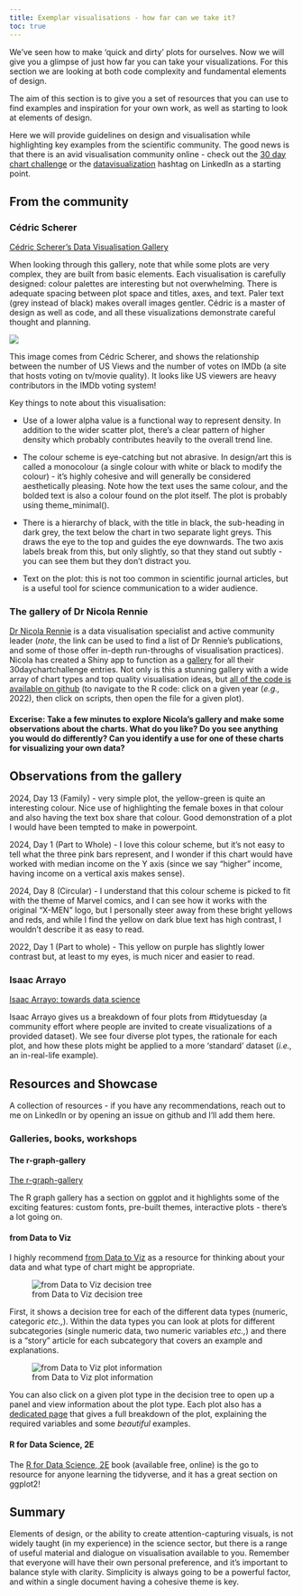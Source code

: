 ```yaml
---
title: Exemplar visualisations - how far can we take it?
toc: true
---
```


We've seen how to make 'quick and dirty' plots for ourselves. Now we will give you a glimpse of just how far you can take your visualizations. For this section we are looking at both code complexity and fundamental elements of design. 

The aim of this section is to give you a set of resources that you can use to find examples and inspiration for your own work, as well as starting to look at elements of design. 

Here we will provide guidelines on design and visualisation while highlighting key examples from the scientific community. The good news is that there is an avid visualisation community online - check out the [30 day chart challenge](https://www.linkedin.com/feed/hashtag/?keywords=30daychartchallenge&highlightedUpdateUrns=urn%3Ali%3Aactivity%3A7303019867069136896) or the [datavisualization](https://www.linkedin.com/feed/hashtag/?keywords=datavisualization) hashtag on LinkedIn as a starting point. 


## From the community

### Cédric Scherer

[Cédric Scherer's Data Visualisation Gallery](https://www.cedricscherer.com/top/dataviz/#SciAm)

When looking through this gallery, note that while some plots are very complex, they are built from basic elements. Each visualisation is carefully designed: colour palettes are interesting but not overwhelming. There is adequate spacing between plot space and titles, axes, and text. Paler text (grey instead of black) makes overall images gentler. Cédric is a master of design as well as code, and all these visualizations demonstrate careful thought and planning. 

![](images/CedricScherer_USviews_votes_simpsons.jpg)

This image comes from Cédric Scherer, and shows the relationship between the number of US Views and the number of votes on IMDb (a site that hosts voting on tv/movie quality). It looks like US viewers are heavy contributors in the IMDb voting system!

Key things to note about this visualisation: 

- Use of a lower alpha value is a functional way to represent density. In addition to the wider scatter plot, there's a clear pattern of higher density which probably contributes heavily to the overall trend line. 

- The colour scheme is eye-catching but not abrasive. In design/art this is called a monocolour (a single colour with white or black to modify the colour) - it's highly cohesive and will generally be considered aesthetically pleasing. Note how the text uses the same colour, and the bolded text is also a colour found on the plot itself. The plot is probably using theme_minimal(). 

- There is a hierarchy of black, with the title in black, the sub-heading in dark grey, the text below the chart in two separate light greys. This draws the eye to the top and guides the eye downwards. The two axis labels break from this, but only slightly, so that they stand out subtly - you can see them but they don't distract you.  

- Text on the plot: this is not too common in scientific journal articles, but is a useful tool for science communication to a wider audience. 



### The gallery of Dr Nicola Rennie

[Dr Nicola Rennie](https://nrennie.rbind.io) is a data visualisation specialist and active community leader (*note*, the link can be used to find a list of Dr Rennie's publications, and some of those offer in-depth run-throughs of visualisation practices). Nicola has created a Shiny app to function as a [gallery](https://nrennie.rbind.io/30DayChartChallenge/) for all their 30daychartchallenge entries. Not only is this a stunning gallery with a wide array of chart types and top quality visualisation ideas, but [all of the code is available on github](https://github.com/nrennie/30DayChartChallenge/tree/main) (to navigate to the R code: click on a given year (*e.g.,* 2022), then click on scripts, then open the file for a given plot).

#### Excerise: Take a few minutes to explore Nicola's gallery and make some observations about the charts. What do you like? Do you see anything you would do differently? Can you identify a use for one of these charts for visualizing your own data?

::: {.callout-tip collapse="true"}
## Observations from the gallery

2024, Day 13 (Family) - very simple plot, the yellow-green is quite an interesting colour. Nice use of highlighting the female boxes in that colour and also having the text box share that colour. Good demonstration of a plot I would have been tempted to make in powerpoint.

2024, Day 1 (Part to Whole) - I love this colour scheme, but it's not easy to tell what the three pink bars represent, and I wonder if this chart would have worked with median income on the Y axis (since we say "higher" income, having income on a vertical axis makes sense).

2024, Day 8 (Circular) - I understand that this colour scheme is picked to fit with the theme of Marvel comics, and I can see how it works with the original "X-MEN" logo, but I personally steer away from these bright yellows and reds, and while I find the yellow on dark blue text has high contrast, I wouldn't describe it as easy to read.

2022, Day 1 (Part to whole) - This yellow on purple has slightly lower contrast but, at least to my eyes, is much nicer and easier to read. 
:::

### Isaac Arrayo

[Isaac Arrayo: towards data science](https://towardsdatascience.com/explaining-my-favourite-tidytuesday-projects-e44bfe988813)

Isaac Arrayo gives us a breakdown of four plots from #tidytuesday (a community effort where people are invited to create visualizations of a provided dataset). We see four diverse plot types, the rationale for each plot, and how these plots might be applied to a more 'standard' dataset (*i.e.,* an in-real-life example).


## Resources and Showcase

A collection of resources - if you have any recommendations, reach out to me on LinkedIn or by opening an issue on github and I'll add them here.

### Galleries, books, workshops

#### The r-graph-gallery

[The r-graph-gallery](https://r-graph-gallery.com/ggplot2-package.html)

The R graph gallery has a section on ggplot and it highlights some of the exciting features: custom fonts, pre-built themes, interactive plots - there's a lot going on. 

#### from Data to Viz

I highly recommend [from Data to Viz](https://www.data-to-viz.com/) as a resource for thinking about your data and what type of chart might be appropriate. 

![from Data to Viz decision tree](images/dataToViz_decisionTree.png)

First, it shows a decision tree for each of the different data types (numeric, categoric *etc.,*). Within the data types you can look at plots for different subcategories (single numeric data, two numeric variables *etc.,*) and there is a "story" article for each subcategory that covers an example and explanations. 

![from Data to Viz plot information](images/dataToViz_plotInfo.png)

You can also click on a given plot type in the decision tree to open up a panel and view information about the plot type. Each plot also has a [dedicated page](https://www.data-to-viz.com/graph/bubble.html) that gives a full breakdown of the plot, explaining the required variables and some *beautiful* examples. 



#### R for Data Science, 2E

The [R for Data Science, 2E](https://r4ds.hadley.nz/) book (available free, online) is the go to resource for anyone learning the tidyverse, and it has a great section on ggplot2!





## Summary

Elements of design, or the ability to create attention-capturing visuals, is not widely taught (in my experience) in the science sector, but there is a range of useful material and dialogue on visualisation available to you. Remember that everyone will have their own personal preference, and it's important to balance style with clarity. Simplicity is always going to be a powerful factor, and within a single document having a cohesive theme is key. 